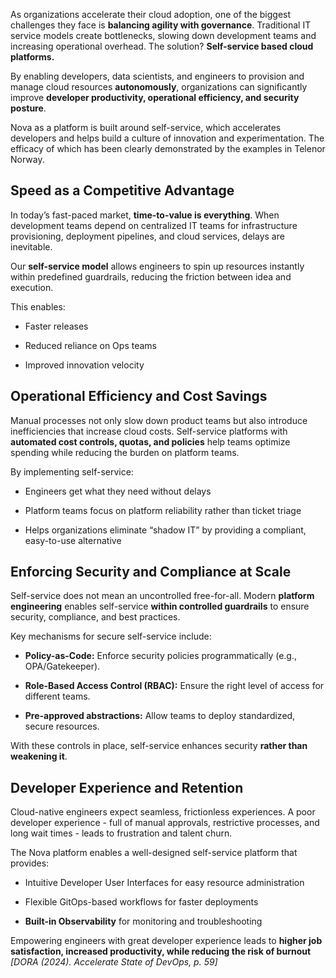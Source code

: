 As organizations accelerate their cloud adoption, one of the biggest
challenges they face is **balancing agility with governance**.
Traditional IT service models create bottlenecks, slowing down
development teams and increasing operational overhead. The solution?
**Self-service based cloud platforms.**

By enabling developers, data scientists, and engineers to provision and
manage cloud resources **autonomously**, organizations can significantly
improve **developer productivity, operational efficiency, and security
posture**.

Nova as a platform is built around self-service, which accelerates
developers and helps build a culture of innovation and experimentation.
The efficacy of which has been clearly demonstrated by the examples in
Telenor Norway.

## Speed as a Competitive Advantage

In today’s fast-paced market, **time-to-value is everything**. When
development teams depend on centralized IT teams for infrastructure
provisioning, deployment pipelines, and cloud services, delays are
inevitable.

Our **self-service model** allows engineers to spin up resources
instantly within predefined guardrails, reducing the friction between
idea and execution.

This enables:

- Faster releases

- Reduced reliance on Ops teams

- Improved innovation velocity

## Operational Efficiency and Cost Savings

Manual processes not only slow down product teams but also introduce
inefficiencies that increase cloud costs. Self-service platforms with
**automated cost controls, quotas, and policies** help teams optimize
spending while reducing the burden on platform teams.

By implementing self-service:

- Engineers get what they need without delays

- Platform teams focus on platform reliability rather than ticket triage

- Helps organizations eliminate “shadow IT” by providing a compliant,
  easy-to-use alternative

## Enforcing Security and Compliance at Scale

Self-service does not mean an uncontrolled free-for-all. Modern
**platform engineering** enables self-service **within controlled
guardrails** to ensure security, compliance, and best practices.

Key mechanisms for secure self-service include:

- **Policy-as-Code:** Enforce security policies programmatically (e.g.,
  OPA/Gatekeeper).

- **Role-Based Access Control (RBAC):** Ensure the right level of access
  for different teams.

- **Pre-approved abstractions:** Allow teams to deploy standardized,
  secure resources.

With these controls in place, self-service enhances security **rather
than weakening it**.

## Developer Experience and Retention

Cloud-native engineers expect seamless, frictionless experiences. A poor
developer experience - full of manual approvals, restrictive processes,
and long wait times - leads to frustration and talent churn.

The Nova platform enables a well-designed self-service platform that
provides:

- Intuitive Developer User Interfaces for easy resource administration

- Flexible GitOps-based workflows for faster deployments

- **Built-in Observability** for monitoring and troubleshooting

Empowering engineers with great developer experience leads to **higher
job satisfaction, increased productivity, while reducing the risk of
burnout** *\[DORA (2024). Accelerate State of DevOps, p. 59\]*
